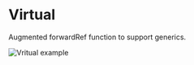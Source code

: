 # Virtual

Augmented forwardRef function to support generics.

![Vritual example](public/assets/overview-virtual.webp)